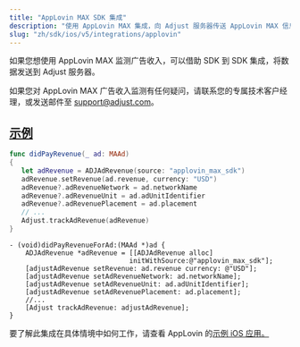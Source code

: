```yaml
---
title: "AppLovin MAX SDK 集成"
description: "使用 AppLovin MAX 集成，向 Adjust 服务器传送 AppLovin MAX 信息。"
slug: "zh/sdk/ios/v5/integrations/applovin"
---
```


如果您想使用 AppLovin MAX 监测广告收入，可以借助 SDK 到 SDK 集成，将数据发送到 Adjust 服务器。

<Callout type="note">

如果您对 AppLovin MAX 广告收入监测有任何疑问，请联系您的专属技术客户经理，或发送邮件至 [support@adjust.com](mailto:support@adjust.com)。

</Callout>

## [示例](examples)

<Tabs>
<Tab title="Swift" sync="swift">

```swift
func didPayRevenue(_ ad: MAAd)
{
   let adRevenue = ADJAdRevenue(source: "applovin_max_sdk")
   adRevenue.setRevenue(ad.revenue, currency: "USD")
   adRevenue?.adRevenueNetwork = ad.networkName
   adRevenue?.adRevenueUnit = ad.adUnitIdentifier
   adRevenue?.adRevenuePlacement = ad.placement
   // ...
   Adjust.trackAdRevenue(adRevenue)
}
```

</Tab>
<Tab title="Objective-C" sync="objc">

```objc
- (void)didPayRevenueForAd:(MAAd *)ad {
    ADJAdRevenue *adRevenue = [[ADJAdRevenue alloc]
                              initWithSource:@"applovin_max_sdk"];
    [adjustAdRevenue setRevenue: ad.revenue currency: @"USD"];
    [adjustAdRevenue setAdRevenueNetwork: ad.networkName];
    [adjustAdRevenue setAdRevenueUnit: ad.adUnitIdentifier];
    [adjustAdRevenue setAdRevenuePlacement: ad.placement];
    //...
    [Adjust trackAdRevenue: adjustAdRevenue];
}
```

</Tab>
</Tabs>

要了解此集成在具体情境中如何工作，请查看 AppLovin 的[示例 iOS 应用。](https://github.com/AppLovin/AppLovin-MAX-SDK-iOS/blob/master/AppLovin%20MAX%20Demo%20App%20-%20ObjC/AppLovin%20MAX%20Demo%20App%20-%20ObjC/MAX/Rewarded/ALMAXRewardedAdViewController.m#L116-L127)
